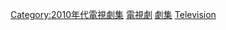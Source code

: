 {{cat year nav
| year = 2016
| cat = 電視劇集
| sortkey = 電視劇集
| article = 電視劇
| in = 
}}

{{CategoryTOC}}
[[Category:2010年代電視劇集|Category:2010年代電視劇集]]
[[Category:2016年作品|電視劇]]
[[Category:2016年電視|劇集]]
[[Category:2016年面世|Television]]